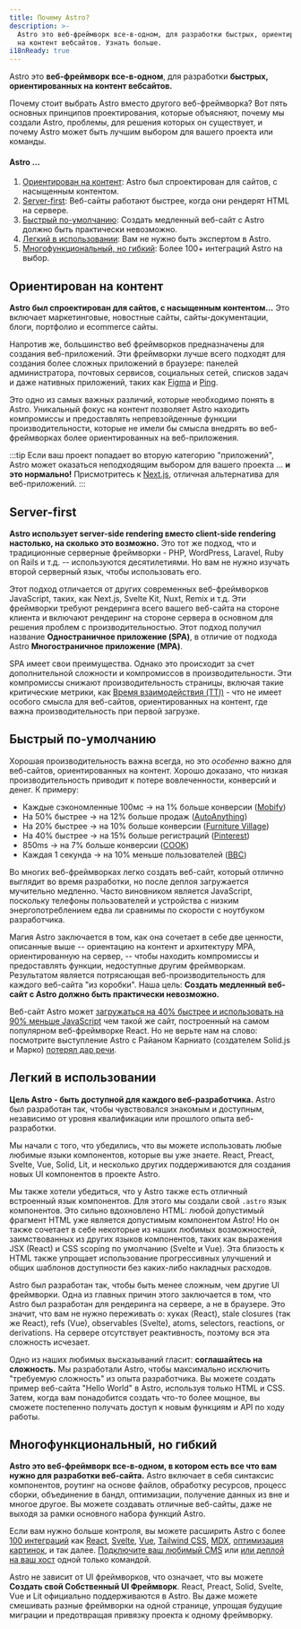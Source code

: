 ```yaml
---
title: Почему Astro?
description: >-
  Astro это веб-фреймворк все-в-одном, для разработки быстрых, ориентированных
  на контент вебсайтов. Узнать больше.
i18nReady: true
---
```


Astro это **веб-фреймворк все-в-одном**, для разработки **быстрых, ориентированных на контент вебсайтов.**

Почему стоит выбрать Astro вместо другого веб-фреймворка?
Вот пять основных принципов проектирования, которые объясняют, почему мы создали Astro,
проблемы, для решения которых он существует, и почему Astro может быть лучшим выбором для вашего проекта или команды.

#### Astro ...

1. [Ориентирован на контент](#ориентирован-на-контент): Astro был спроектирован для сайтов, с насыщенным контентом.
2. [Server-first](#server-first): Веб-сайты работают быстрее, когда они рендерят HTML на сервере.
3. [Быстрый по-умолчанию](#быстрый-по-умолчанию): Создать медленный веб-сайт с Astro должно быть практически невозможно.
4. [Легкий в использовании](#легкий-в-использовании): Вам не нужно быть экспертом в Astro.
5. [Многофункциональный, но гибкий](#многофункциональный-но-гибкий): Более 100+ интеграций Astro на выбор.

## Ориентирован на контент

**Astro был спроектирован для сайтов, с насыщенным контентом...** 
Это включает маркетинговые, новостные сайты, сайты-документации, блоги, портфолио и ecommerce сайты.

Напротив же, большинство веб фреймворков предназначены для создания веб-приложений.
Эти фреймворки лучше всего подходят для создания более сложных приложений в браузере: панелей администратора,
почтовых сервисов, социальных сетей, списков задач и даже нативных приложений, таких как [Figma](https://figma.com/) 
и [Ping](https://ping.gg/).

Это одно из самых важных различий, которые необходимо понять в Astro.
Уникальный фокус на контент позволяет Astro находить компромиссы и предоставлять непревзойденные функции 
производительности, которые не имели бы смысла внедрять во веб-фреймворках более ориентированных на веб-приложения.

:::tip
Если ваш проект попадает во вторую категорию "приложений", Astro может оказаться неподходящим выбором для вашего проекта ...
**и это нормально!** Присмотритесь к [Next.js](https://nextjs.org/), отличная альтернатива для веб-приложений.
:::




## Server-first

**Astro использует server-side rendering вместо client-side rendering настолько, на сколько это возможно.**
Это тот же подход, что и традиционные серверные фреймворки - PHP, WordPress, Laravel, Ruby on Rails и 
т.д. -- используются десятилетиями. Но вам не нужно изучать второй серверный язык, чтобы использовать его.

Этот подход отличается от других современных веб-фреймворков JavaScript, таких, как Next.js, Svelte Kit, Nuxt, Remix и т.д.
Эти фреймворки требуют рендеринга всего вашего веб-сайта на стороне клиента и включают рендеринг на стороне сервера
в основном для решения проблем с производительностью.
Этот подход получил название **Одностраничное приложение (SPA)**, в отличие от подхода Astro **Многостраничное приложение (MPA)**.

SPA имеет свои преимущества. Однако это происходит за счет дополнительной сложности и компромиссов в производительности. 
Эти компромиссы снижают производительность страницы, включая такие критические метрики, 
как [Время взаимодействия (TTI)](https://web.dev/interactive/) - что не имеет особого смысла для веб-сайтов,
ориентированных на контент, где важна производительность при первой загрузке.

## Быстрый по-умолчанию

Хорошая производительность важна всегда, но это *особенно* важно для веб-сайтов, ориентированных на контент.
Хорошо доказано, что низкая производительность приводит к потере вовлеченности, конверсий и денег.
К примеру:

- Каждые сэкономленные 100мс → на 1% больше конверсии ([Mobify](https://web.dev/why-speed-matters/))
- На 50% быстрее → на 12% больше продаж ([AutoAnything](https://www.digitalcommerce360.com/2010/08/19/web-accelerator-revs-conversion-and-sales-autoanything/))
- На 20% быстрее → на 10% больше конверсии ([Furniture Village](https://www.thinkwithgoogle.com/intl/en-gb/marketing-strategies/app-and-mobile/furniture-village-and-greenlight-slash-page-load-times-boosting-user-experience/))
- На 40% быстрее → на 15% больше регистраций ([Pinterest](https://medium.com/pinterest-engineering/driving-user-growth-with-performance-improvements-cfc50dafadd7))
- 850ms → на 7% больше конверсии ([COOK](https://web.dev/why-speed-matters/))
- Каждая 1 секунда → на 10% меньше пользователей ([BBC](https://www.creativebloq.com/features/how-the-bbc-builds-websites-that-scale))

Во многих веб-фреймворках легко создать веб-сайт, который отлично выглядит во время разработки, 
но после деплоя загружается мучительно медленно. 
Часто виновником является JavaScript, поскольку телефоны пользователей и устройства с низким энергопотреблением
едва ли сравнимы по скорости с ноутбуком разработчика.

Магия Astro заключается в том, как она сочетает в себе две ценности, описанные выше -- ориентацию на контент
и архитектуру MPA, ориентированную на сервер, -- чтобы находить компромиссы и предоставлять функции,
недоступные другим фреймворкам. Результатом является потрясающая веб-производительность для каждого веб-сайта "из коробки".
Наша цель: **Создать медленный веб-сайт с Astro должно быть практически невозможно.**

Веб-сайт Astro может [загружаться на 40% быстрее и использовать на 90% меньше JavaScript](https://twitter.com/t3dotgg/status/1437195415439360003) 
чем такой же сайт, построенный на самом популярном веб-фреймворке React.
Но не верьте нам на слово: посмотрите выступление Astro с Райаном Карниато (создателем Solid.js и Марко)
[потерял дар речи](https://youtu.be/2ZEMb_H-LYE?t=8163).


## Легкий в использовании

**Цель Astro - быть доступной для каждого веб-разработчика.**
Astro был разработан так, чтобы чувствовался знакомым и доступным, независимо от уровня квалификации или прошлого опыта веб-разработки.

Мы начали с того, что убедились, что вы можете использовать любые любимые языки компонентов, которые вы уже знаете.
React, Preact, Svelte, Vue, Solid, Lit, и несколько других поддерживаются для создания новых UI
компонентов в проекте Astro.

Мы также хотели убедиться, что у Astro также есть отличный встроенный язык компонентов.
Для этого мы создали свой `.astro` язык компонентов. 
Это сильно вдохновлено HTML: любой допустимый фрагмент HTML уже является допустимым компонентом Astro!
Но он также сочетает в себе некоторые из наших любимых возможностей, заимствованных из других языков компонентов,
таких как выражения JSX (React) и CSS scoping по умолчанию (Svelte и Vue).
Эта близость к HTML также упрощает использование прогрессивных улучшений и
общих шаблонов доступности без каких-либо накладных расходов.

Astro был разработан так, чтобы быть менее сложным, чем другие UI фреймворки.
Одна из главных причин этого заключается в том, что Astro был разработан для рендеринга на сервере, а не в браузере.
Это значит, что вам не нужно переживать о: хуках (React), stale closures (так же React), refs (Vue), observables (Svelte),
atoms, selectors, reactions, or derivations.
На сервере отсутствует реактивность, поэтому вся эта сложность исчезает.

Одно из наших любимых высказываний гласит: **соглашайтесь на сложность.**
Мы разработали Astro, чтобы максимально исключить "требуемую сложность" из опыта разработчика. 
Вы можете создать пример веб-сайта "Hello World" в Astro, используя только HTML и CSS. 
Затем, когда вам понадобится создать что-то более мощное, вы сможете постепенно получать доступ к новым функциям и API по ходу работы.

## Многофункциональный, но гибкий

**Astro это веб-фреймворк все-в-одном, в котором есть все что вам нужно для разработки веб-сайта.**
Astro включает в себя синтаксис компонентов, роутинг на основе файлов, обработку ресурсов, процесс сборки,
объединение в бандл, оптимизации, получение данных из вне и многое другое. 
Вы можете создавать отличные веб-сайты, даже не выходя за рамки основного набора функций Astro. 

Если вам нужно больше контроля, вы можете расширить Astro с более [100 интеграций](https://astro.build/en/integrations/) как
[React](https://www.npmjs.com/package/@astrojs/react), [Svelte](https://www.npmjs.com/package/@astrojs/svelte),
[Vue](https://www.npmjs.com/package/@astrojs/vue), 
[Tailwind CSS](https://www.npmjs.com/package/@astrojs/tailwind), 
[MDX](https://www.npmjs.com/package/@astrojs/mdx), 
[оптимизация картинок](https://www.npmjs.com/package/@astrojs/image), и так далее. 
[Подключите ваш любимый CMS](https://astro.build/integrations/) или [или деплой на ваш хост](/ru/guides/deploy/) одной только командой.

Astro не зависит от UI фреймворков, что означает, что вы можете **Создать свой Собственный UI Фреймворк**.
React, Preact, Solid, Svelte, Vue и Lit официально поддерживаются в Astro.
Вы даже можете смешивать разные фреймворки на одной странице, упрощая будущие миграции и предотвращая привязку проекта к одному фреймворку.
